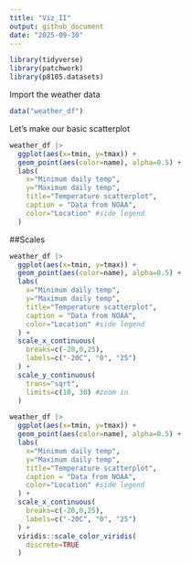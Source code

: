 ```yaml
---
title: "Viz_II"
output: github_document
date: "2025-09-30"
---
```


```r
library(tidyverse)
library(patchwork)
library(p8105.datasets)
```

Import the weather data
```r
data("weather_df")
```

Let's make our basic scatterplot
```r
weather_df |>
  ggplot(aes(x=tmin, y=tmax)) +
  geom_point(aes(color=name), alpha=0.5) +
  labs(
    x="Minimum daily temp", 
    y="Maximum daily temp",
    title="Temperature scatterplot",
    caption = "Data from NOAA",
    color="Location" #side legend
  )
```

##Scales
```r
weather_df |>
  ggplot(aes(x=tmin, y=tmax)) +
  geom_point(aes(color=name), alpha=0.5) +
  labs(
    x="Minimum daily temp", 
    y="Maximum daily temp",
    title="Temperature scatterplot",
    caption = "Data from NOAA",
    color="Location" #side legend
  ) +
  scale_x_continuous(
    breaks=c(-20,0,25),
    labels=c("-20C", "0", "25")
  ) +
  scale_y_continuous(
    trans="sqrt",
    limits=c(10, 30) #zoom in
  )
```

```r
weather_df |>
  ggplot(aes(x=tmin, y=tmax)) +
  geom_point(aes(color=name), alpha=0.5) +
  labs(
    x="Minimum daily temp", 
    y="Maximum daily temp",
    title="Temperature scatterplot",
    caption = "Data from NOAA",
    color="Location" #side legend
  ) +
  scale_x_continuous(
    breaks=c(-20,0,25),
    labels=c("-20C", "0", "25")
  ) +
  viridis::scale_color_viridis(
    discrete=TRUE
  )
```

